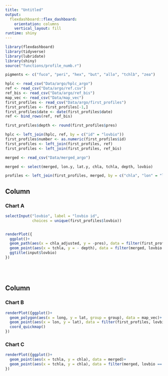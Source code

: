 ```yaml
---
title: "Untitled"
output: 
  flexdashboard::flex_dashboard:
    orientation: columns
    vertical_layout: fill
runtime: shiny
---
```


```r
library(flexdashboard)
library(tidyverse)
library(lubridate)
library(shiny)
source("functions/profile_numb.r")

pigments <- c("fuco", "peri", "hex", "but", "allo", "tchlb", "zea")

hplc <- read_csv("Data/argo/hplc_argo")
ref <- read_csv("Data/argo/ref.csv")
ref_bis <- read_csv("Data/argo/ref_bis")
map_vec <- read_csv("Data/map_vec")
first_profiles <- read_csv("Data/argo/first_profiles")
first_profiles <- first_profiles[-1,]
first_profiles$date <- date(first_profiles$date)
ref <- bind_rows(ref, ref_bis)

first_profiles$depth <- round(first_profiles$pres)

hplc <- left_join(hplc, ref, by = c("id" = "lovbio"))
first_profiles$number <- as.numeric(first_profiles$id)
first_profiles <- left_join(first_profiles, ref)
first_profiles <- left_join(first_profiles, ref_bis)

merged <- read_csv("Data/merged_argo")

merged <- select(merged, lon.y, lat.y, chla, tchla, depth, lovbio)

profiles <- left_join(first_profiles, merged, by = c("chla", "lon" = "lon.y", "lat" = "lat.y", "depth"))
```


Column {data-width=650}
-----------------------------------------------------------------------

### Chart A

```r
selectInput("lovbio", label = "lovbio id",
            choices = unique(first_profiles$lovbio))


renderPlot({
  ggplot()+
  geom_path(aes(x = chla_adjusted, y = -pres), data = filter(first_profiles, lovbio == input$lovbio))+
  geom_point(aes(x = tchla, y = - depth), data = filter(merged, lovbio == input$lovbio))+
  ggtitle(input$lovbio)
})
```

</br>
</br>

Column {data-width=350}
-----------------------------------------------------------------------

### Chart B

```r
renderPlot({ggplot()+
  geom_polygon(aes(x = long, y = lat, group = group), data = map_vec)+
  geom_point(aes(x = lon, y = lat), data = filter(first_profiles, lovbio == input$lovbio), colour = "Red")+
  coord_quickmap()
})
```

### Chart C

```r
renderPlot({ggplot()+
  geom_point(aes(x = tchla, y = chla), data = merged)+
  geom_point(aes(x = tchla, y = chla), data = filter(merged, lovbio == input$lovbio), colour = "Red")
})
```

